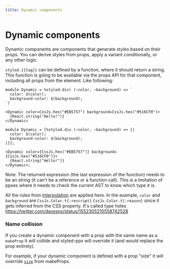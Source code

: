 ```yaml
---
title: Dynamic components
---
```


# Dynamic components

Dynamic components are components that generate styles based on their props. You can derive styles from props, apply a variant conditionally, or any other logic.

`styled.{{tag}}` can be defined by a function, where it should return a string. This function is going to be available via the props API for that component, including all props from the element. Like following:

```rescript
module Dynamic = %styled.div( (~color, ~background) => `
  color: $(color);
  background-color: $(background);
`)

<Dynamic color=CssJs.hex("#EB5757") background=CssJs.hex("#516CF0")>
  {React.string("Hello!")}
</Dynamic>
```
```reason
module Dynamic = [%styled.div (~color, ~background) => {|
  color: $(color);
  background-color: $(background);
|}];

<Dynamic color={CssJs.hex("#EB5757")} background={CssJs.hex("#516CF0")}>
  {React.string("Hello!")}
</Dynamic>;
```

Note: The returned expression (the last expression of the function) needs to be an string (it can't be a reference or a function call). This is a limitation of ppxes where it needs to check the current AST to know which type it is.

All the rules from [Interpolation](./interpolation) are applied here. In the example, `color` and `background` are `CssJs.Color.t{:rescript}` `CssJs.Color.t{:reason}`  since it gets inferred from the CSS property. It's called type holes https://twitter.com/davesnx/status/1552305210558742528

### Name collision

If you create a dynamic component with a prop with the same name as a `makeProp` it will collide and styled-ppx will override it (and would replace the prop entirely).

For example, if your dynamic component is defined with a prop "size" it will override [`size`](https://github.com/rescript-lang/rescript-react/blob/master/src/ReactDOM.res#L367) from makeProps.
